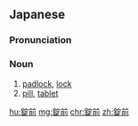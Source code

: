 ==Japanese==
{{ja-kanjitab|じょう|まえ|yomi=j}}

===Pronunciation===
{{ja-pron|じょうまえ|y=j}}

===Noun===
{{ja-noun|じょうまえ}}

# [[padlock]], [[lock]]
# [[pill]], [[tablet]]

[[hu:錠前]]
[[mg:錠前]]
[[chr:錠前]]
[[zh:錠前]]